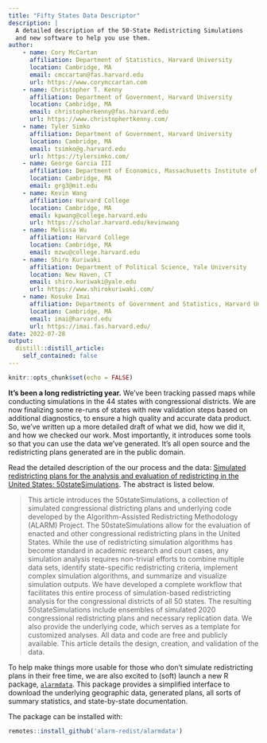 ```yaml
---
title: "Fifty States Data Descriptor"
description: |
  A detailed description of the 50-State Redistricting Simulations 
  and new software to help you use them.
author:
    - name: Cory McCartan
      affiliation: Department of Statistics, Harvard University
      location: Cambridge, MA
      email: cmccartan@fas.harvard.edu
      url: https://www.corymccartan.com
    - name: Christopher T. Kenny
      affiliation: Department of Government, Harvard University
      location: Cambridge, MA
      email: christopherkenny@fas.harvard.edu
      url: https://www.christophertkenny.com/
    - name: Tyler Simko
      affiliation: Department of Government, Harvard University
      location: Cambridge, MA
      email: tsimko@g.harvard.edu
      url: https://tylersimko.com/
    - name: George Garcia III
      affiliation: Department of Economics, Massachusetts Institute of Technology
      location: Cambridge, MA
      email: grg3@mit.edu
    - name: Kevin Wang
      affiliation: Harvard College
      location: Cambridge, MA
      email: kpwang@college.harvard.edu
      url: https://scholar.harvard.edu/kevinwang
    - name: Melissa Wu
      affiliation: Harvard College
      location: Cambridge, MA
      email: mzwu@college.harvard.edu
    - name: Shiro Kuriwaki
      affiliation: Department of Political Science, Yale University
      location: New Haven, CT
      email: shiro.kuriwaki@yale.edu
      url: https://www.shirokuriwaki.com/
    - name: Kosuke Imai
      affiliation: Departments of Government and Statistics, Harvard University
      location: Cambridge, MA
      email: imai@harvard.edu
      url: https://imai.fas.harvard.edu/
date: 2022-07-28
output:
  distill::distill_article:
    self_contained: false
---
```



```r
knitr::opts_chunk$set(echo = FALSE)
```


__It's been a long redistricting year.__
We've been tracking passed maps while conducting simulations in the 44 states with congressional districts.
We are now finalizing some re-runs of states with new validation steps based on additional diagnostics, to ensure a high quality and accurate data product.
So, we've written up a more detailed draft of what we did, how we did it, and how we checked our work.
Most importantly, it introduces some tools so that you can use the data we've generated.
It's all open source and the redistricting plans generated are in the public domain.

Read the detailed description of the our process and the data: [Simulated redistricting plans for the analysis and evaluation of redistricting in the United States: 50stateSimulations](https://arxiv.org/abs/2206.10763). The abstract is listed below.

> This article introduces the 50stateSimulations, a collection of simulated congressional districting plans and underlying code developed by the Algorithm-Assisted Redistricting Methodology (ALARM) Project. The 50stateSimulations allow for the evaluation of enacted and other congressional redistricting plans in the United States. While the use of redistricting simulation algorithms has become standard in academic research and court cases, any simulation analysis requires non-trivial efforts to combine multiple data sets, identify state-specific redistricting criteria, implement complex simulation algorithms, and summarize and visualize simulation outputs. We have developed a complete workflow that facilitates this entire process of simulation-based redistricting analysis for the congressional districts of all 50 states. The resulting 50stateSimulations include ensembles of simulated 2020 congressional redistricting plans and necessary replication data. We also provide the underlying code, which serves as a template for customized analyses. All data and code are free and publicly available. This article details the design, creation, and validation of the data.

To help make things more usable for those who don't simulate redistricting plans in their free time, we are also excited to (soft) launch a new R package, [`alarmdata`](https://github.com/alarm-redist/alarmdata).
This package provides a simplified interface to download the underlying geographic data, generated plans, all sorts of summary statistics, and state-by-state documentation.

The package can be installed with:

```r
remotes::install_github('alarm-redist/alarmdata')
```
